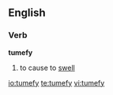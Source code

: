 ==English==
===Verb===
'''tumefy'''

#to cause to [[swell]]

[[io:tumefy]]
[[te:tumefy]]
[[vi:tumefy]]